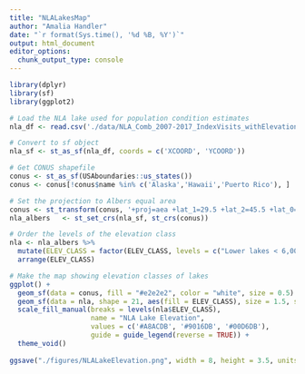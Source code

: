 ```yaml
---
title: "NLALakesMap"
author: "Amalia Handler"
date: "`r format(Sys.time(), '%d %B, %Y')`"
output: html_document
editor_options: 
  chunk_output_type: console
---
```


```r
library(dplyr)
library(sf)
library(ggplot2)

# Load the NLA lake used for population condition estimates
nla_df <- read.csv('./data/NLA_Comb_2007-2017_IndexVisits_withElevationClass.csv')

# Convert to sf object
nla_sf <- st_as_sf(nla_df, coords = c('XCOORD', 'YCOORD'))

# Get CONUS shapefile
conus <- st_as_sf(USAboundaries::us_states())
conus <- conus[!conus$name %in% c('Alaska','Hawaii','Puerto Rico'), ]

# Set the projection to Albers equal area
conus <- st_transform(conus, '+proj=aea +lat_1=29.5 +lat_2=45.5 +lat_0=37.5 +lon_0=-96 +x_0=0 +y_0=0 +ellps=GRS80 +datum=NAD83 +units=m +no_defs')
nla_albers   <- st_set_crs(nla_sf, st_crs(conus)) 

# Order the levels of the elevation class
nla <- nla_albers %>%
  mutate(ELEV_CLASS = factor(ELEV_CLASS, levels = c("Lower lakes < 6,000 ft", "Subalpine 6,000 ft < 10,000 ft", "Alpine >= 10,000 ft"))) %>%
  arrange(ELEV_CLASS)

# Make the map showing elevation classes of lakes
ggplot() + 
  geom_sf(data = conus, fill = "#e2e2e2", color = "white", size = 0.5) +
  geom_sf(data = nla, shape = 21, aes(fill = ELEV_CLASS), size = 1.5, stroke = .2) +
  scale_fill_manual(breaks = levels(nla$ELEV_CLASS),
                    name = "NLA Lake Elevation",
                    values = c('#A8ACDB', '#9016DB', '#00D6DB'),
                    guide = guide_legend(reverse = TRUE)) +
  theme_void()
  
ggsave("./figures/NLALakeElevation.png", width = 8, height = 3.5, units = "in", dpi = 600, bg = 'white')
```

